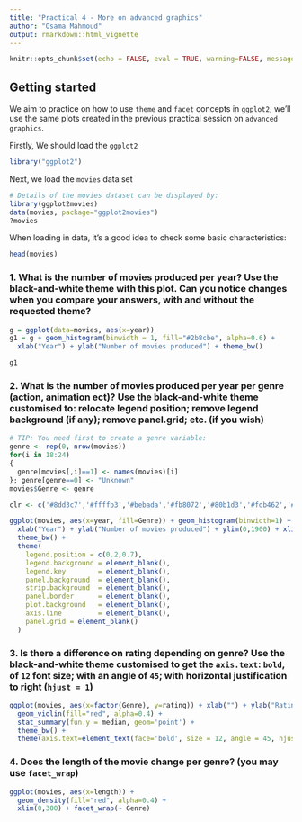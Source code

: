 ---
title: "Practical 4 - More on advanced graphics"
author: "Osama Mahmoud"
output: rmarkdown::html_vignette
---
<!--
%\VignetteEngine{knitr::rmarkdown}
%\VignetteIndexEntry{Practical 3}
-->

```{r setup, include=FALSE}
knitr::opts_chunk$set(echo = FALSE, eval = TRUE, warning=FALSE, message=FALSE, fig.width=7)
```

## Getting started

We aim to practice on how to use `theme` and `facet` concepts in `ggplot2`, we'll use the same plots created in the previous practical session on `advanced graphics`.

Firstly, We should load the `ggplot2`

```{r, echo = TRUE, eval=TRUE}
library("ggplot2")
```

Next, we load the `movies` data set

```{r, echo = TRUE, eval=TRUE}
# Details of the movies dataset can be displayed by:
library(ggplot2movies)
data(movies, package="ggplot2movies")
?movies
```

When loading in data, it's a good idea to check some basic characteristics:

```{r, echo = TRUE, eval=TRUE, results='hide'}
head(movies)
```

### 1. What is the number of movies produced per year? Use the black-and-white theme with this plot. Can you notice changes when you compare your answers, with and without the requested theme?

```{r}
g = ggplot(data=movies, aes(x=year))
g1 = g + geom_histogram(binwidth = 1, fill="#2b8cbe", alpha=0.6) +
  xlab("Year") + ylab("Number of movies produced") + theme_bw()
```


```{r}
g1
```

###  2. What is the number of movies produced per year per genre (action, animation ect)? Use the black-and-white theme customised to: relocate legend position; remove legend background (if any); remove panel.grid; etc. (if you wish)

```{r, echo = TRUE, eval=TRUE}
# TIP: You need first to create a genre variable:
genre <- rep(0, nrow(movies))
for(i in 18:24)
{
  genre[movies[,i]==1] <- names(movies)[i]
}; genre[genre==0] <- "Unknown"
movies$Genre <- genre
```

```{r}
clr <- c('#8dd3c7','#ffffb3','#bebada','#fb8072','#80b1d3','#fdb462','#b3de69', '#000000')

ggplot(movies, aes(x=year, fill=Genre)) + geom_histogram(binwidth=1) + scale_fill_manual(values = clr) +
  xlab("Year") + ylab("Number of movies produced") + ylim(0,1900) + xlim(1890,2005) +
  theme_bw() + 
  theme(
    legend.position = c(0.2,0.7),
    legend.background = element_blank(),
    legend.key        = element_blank(),
    panel.background  = element_blank(),
    strip.background  = element_blank(),
    panel.border      = element_blank(),
    plot.background   = element_blank(),
    axis.line         = element_blank(),
    panel.grid = element_blank()
  )
```

### 3. Is there a difference on rating depending on genre? Use the black-and-white theme customised to get the `axis.text`: `bold`, of `12` font size; with an angle of `45`; with horizontal justification to right (`hjust = 1`)

```{r}
ggplot(movies, aes(x=factor(Genre), y=rating)) + xlab("") + ylab("Rating (out of 10") +
  geom_violin(fill="red", alpha=0.4) +
  stat_summary(fun.y = median, geom='point') +
  theme_bw() +
  theme(axis.text=element_text(face='bold', size = 12, angle = 45, hjust = 1))
```

### 4. Does the length of the movie change per genre? (you may use `facet_wrap`)

```{r}
ggplot(movies, aes(x=length)) +
  geom_density(fill="red", alpha=0.4) +
  xlim(0,300) + facet_wrap(~ Genre)
```